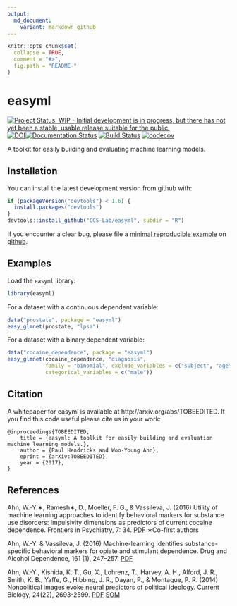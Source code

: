 ```yaml
---
output:
  md_document:
    variant: markdown_github
---
```


<!-- README.md is generated from README.Rmd. Please edit that file -->

```r
knitr::opts_chunk$set(
  collapse = TRUE,
  comment = "#>",
  fig.path = "README-"
)
```

easyml
======

[![Project Status: WIP - Initial development is in progress, but there has not yet been a stable, usable release suitable for the public.](http://www.repostatus.org/badges/latest/wip.svg)](http://www.repostatus.org/#wip)[![DOI](https://zenodo.org/badge/71721801.svg)](https://zenodo.org/badge/latestdoi/71721801)[![Documentation Status](https://readthedocs.org/projects/easyml/badge/?version=latest)](http://easyml.readthedocs.io/en/latest/?badge=latest)
[![Build Status](https://travis-ci.org/CCS-Lab/easyml.svg?branch=master)](https://travis-ci.org/CCS-Lab/easyml)
[![codecov](https://codecov.io/gh/CCS-Lab/easyml/branch/master/graph/badge.svg)](https://codecov.io/gh/CCS-Lab/easyml)

A toolkit for easily building and evaluating machine learning models.

Installation
------------

You can install the latest development version from github with:

```R
if (packageVersion("devtools") < 1.6) {
  install.packages("devtools")
}
devtools::install_github("CCS-Lab/easyml", subdir = "R")
```

If you encounter a clear bug, please file a [minimal reproducible example](http://stackoverflow.com/questions/5963269/how-to-make-a-great-r-reproducible-example) on [github](https://github.com/CCS-Lab/easyml/issues).

Examples
--------

Load the `easyml` library:

```R
library(easyml)
```

For a dataset with a continuous dependent variable:

```R
data("prostate", package = "easyml")
easy_glmnet(prostate, "lpsa")
```

For a dataset with a binary dependent variable:

```R
data("cocaine_dependence", package = "easyml")
easy_glmnet(cocaine_dependence, "diagnosis", 
            family = "binomial", exclude_variables = c("subject", "age"), 
            categorical_variables = c("male"))
```

Citation
--------

A whitepaper for easyml is available at http://arxiv.org/abs/TOBEEDITED. If you find this code useful please cite us in your work:

```
@inproceedings{TOBEEDITED,
	title = {easyml: A toolkit for easily building and evaluation machine learning models.},
	author = {Paul Hendricks and Woo-Young Ahn},
	eprint = {arXiv:TOBEEDITED},
	year = {2017},
}
```

References
----------

Ahn, W.-Y.∗, Ramesh∗, D., Moeller, F. G., & Vassileva, J. (2016) Utility of machine learning approaches to identify behavioral markers for substance use disorders: Impulsivity dimensions as predictors of current cocaine dependence. Frontiers in Psychiatry, 7: 34. [PDF](https://u.osu.edu/ccsl/files/2015/08/Ahn2016_Frontiers-26g6nye.pdf) ∗Co-first authors

Ahn, W.-Y. & Vassileva, J. (2016) Machine-learning identifies substance-specific behavioral markers for opiate and stimulant dependence. Drug and Alcohol Dependence, 161 (1), 247–257. [PDF](https://u.osu.edu/ccsl/files/2016/02/Ahn2016_DAD-oftlf3.pdf)

Ahn, W.-Y., Kishida, K. T., Gu, X., Lohrenz, T., Harvey, A. H., Alford, J. R., Smith, K. B., Yaffe, G., Hibbing, J. R., Dayan, P., & Montague, P. R. (2014) Nonpolitical images evoke neural predictors of political ideology. Current Biology, 24(22), 2693-2599. [PDF](https://u.osu.edu/ccsl/files/2015/11/Ahn2014_CB-1l5475k.pdf) [SOM](https://u.osu.edu/ccsl/files/2015/11/Ahn2014_CB_SOM-1xag1ph.pdf)
